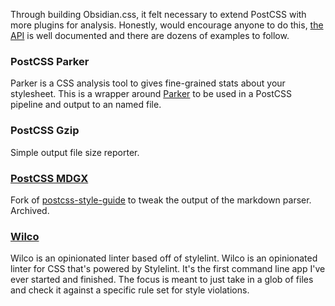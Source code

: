 Through building Obsidian.css, it felt necessary to extend PostCSS with more plugins for analysis. Honestly, would encourage anyone to do this, [the API](https://github.com/postcss/postcss/blob/master/docs/writing-a-plugin.md) is well documented and there are dozens of examples to follow.

### PostCSS Parker

Parker is a CSS analysis tool to gives fine-grained stats about your stylesheet. This is a wrapper around [Parker](https://github.com/katiefenn/parker) to be used in a PostCSS pipeline and output to an named file.

### PostCSS Gzip

Simple output file size reporter.

### [PostCSS MDGX](https://github.com/charliewilco/postcss-mdgx)

Fork of [postcss-style-guide](https://github.com/morishitter/postcss-style-guide) to tweak the output of the markdown parser. Archived.

### [Wilco](https://github.com/charliewilco/wilco)

Wilco is an opinionated linter based off of stylelint. Wilco is an opinionated linter for CSS that's powered by Stylelint. It's the first command line app I've ever started and finished. The focus is meant to just take in a glob of files and check it against a specific rule set for style violations.